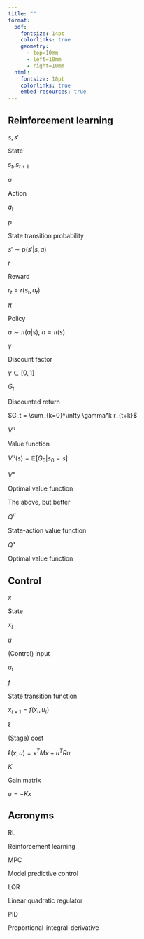 ```yaml
---
title: ""
format:
  pdf:
    fontsize: 14pt
    colorlinks: true
    geometry:
      - top=10mm
      - left=10mm
      - right=10mm
  html:
    fontsize: 18pt
    colorlinks: true
    embed-resources: true
---
```



## Reinforcement learning

::: {layout="[[0.5,1,1]]"}




$s, s'$

State

$s_t, s_{t+1}$

 
$a$

Action

$a_t$ 



$p$    

State transition probability 

$s' \sim p\left( s' \middle| s, a \right)$ 




$r$

Reward

$r_t = r(s_t, a_t)$




$\pi$

Policy

$a \sim \pi(a|s)$, $a=\pi(s)$





$\gamma$

Discount factor

$\gamma \in [0,1]$


$G_t$ 

Discounted return

$G_t = \sum_{k=0}^\infty \gamma^k r_{t+k}$

$V^\pi$

Value function

$V^\pi (s) = \mathbb{E} \left[ G_0 | s_0 = s \right]$

$V^\star$

Optimal value function

The above, but better

$Q^\pi$

State-action value function

<div></div>

$Q^\star$

Optimal value function

<div></div>

:::


## Control

::: {layout="[[0.5,1,1]]"}

$x$

State

$x_t$



$u$ 

(Control) input

$u_t$


$f$  

State transition function

$x_{t+1} = f(x_t, u_t)$



$\ell$ 

(Stage) cost

$\ell(x,u) = x^T M x + u^T R u$



$K$

Gain matrix

$u = -K x$






:::





## Acronyms

::: {layout="[[0.4,1]]"}
RL

Reinforcement learning

MPC

Model predictive control

LQR

Linear quadratic regulator

PID

Proportional-integral-derivative
:::









